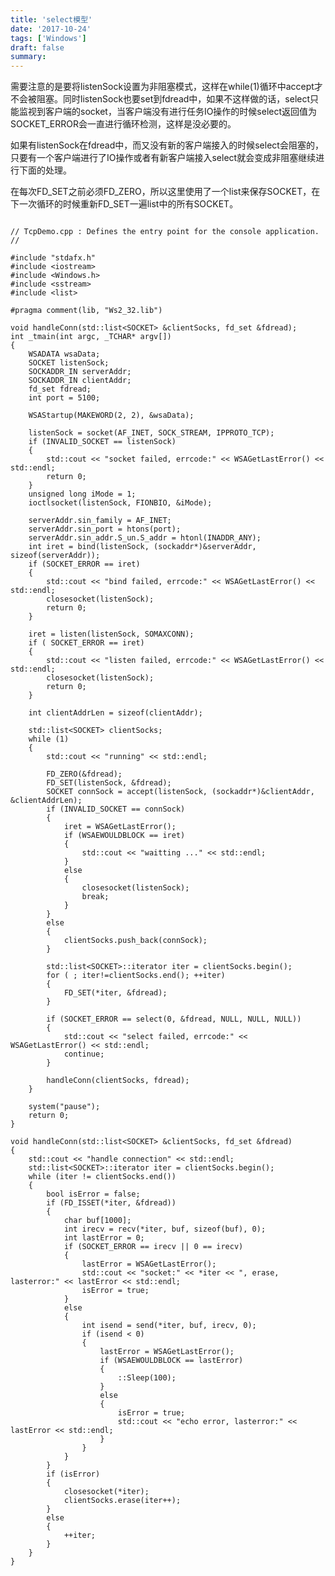 ```yaml
---
title: 'select模型'
date: '2017-10-24'
tags: ['Windows']
draft: false
summary: 
---
```


需要注意的是要将listenSock设置为非阻塞模式，这样在while(1)循环中accept才不会被阻塞。同时listenSock也要set到fdread中，如果不这样做的话，select只能监视到客户端的socket，当客户端没有进行任务IO操作的时候select返回值为SOCKET_ERROR会一直进行循环检测，这样是没必要的。

如果有listenSock在fdread中，而又没有新的客户端接入的时候select会阻塞的，只要有一个客户端进行了IO操作或者有新客户端接入select就会变成非阻塞继续进行下面的处理。


在每次FD_SET之前必须FD_ZERO，所以这里使用了一个list来保存SOCKET，在下一次循环的时候重新FD_SET一遍list中的所有SOCKET。
```

// TcpDemo.cpp : Defines the entry point for the console application.
//

#include "stdafx.h"
#include <iostream>
#include <Windows.h>
#include <sstream>
#include <list>

#pragma comment(lib, "Ws2_32.lib")

void handleConn(std::list<SOCKET> &clientSocks, fd_set &fdread);
int _tmain(int argc, _TCHAR* argv[])
{
	WSADATA wsaData;
	SOCKET listenSock;
	SOCKADDR_IN serverAddr;
	SOCKADDR_IN clientAddr;
	fd_set fdread;
	int port = 5100;

	WSAStartup(MAKEWORD(2, 2), &wsaData);

	listenSock = socket(AF_INET, SOCK_STREAM, IPPROTO_TCP);
	if (INVALID_SOCKET == listenSock)
	{
		std::cout << "socket failed, errcode:" << WSAGetLastError() << std::endl;
		return 0;
	}
	unsigned long iMode = 1;
	ioctlsocket(listenSock, FIONBIO, &iMode);

	serverAddr.sin_family = AF_INET;
	serverAddr.sin_port = htons(port);
	serverAddr.sin_addr.S_un.S_addr = htonl(INADDR_ANY);
	int iret = bind(listenSock, (sockaddr*)&serverAddr, sizeof(serverAddr));
	if (SOCKET_ERROR == iret)
	{
		std::cout << "bind failed, errcode:" << WSAGetLastError() << std::endl;
		closesocket(listenSock);
		return 0;
	}
	
	iret = listen(listenSock, SOMAXCONN);
	if ( SOCKET_ERROR == iret)
	{
		std::cout << "listen failed, errcode:" << WSAGetLastError() << std::endl;
		closesocket(listenSock);
		return 0;
	}

	int clientAddrLen = sizeof(clientAddr);

	std::list<SOCKET> clientSocks;
	while (1)
	{
		std::cout << "running" << std::endl;
	
		FD_ZERO(&fdread);
		FD_SET(listenSock, &fdread);
		SOCKET connSock = accept(listenSock, (sockaddr*)&clientAddr, &clientAddrLen);
		if (INVALID_SOCKET == connSock)
		{
			iret = WSAGetLastError();
			if (WSAEWOULDBLOCK == iret)
			{
				std::cout << "waitting ..." << std::endl;
			}
			else
			{
				closesocket(listenSock);
				break;
			}
		}
		else
		{
			clientSocks.push_back(connSock);
		}

		std::list<SOCKET>::iterator iter = clientSocks.begin();
		for ( ; iter!=clientSocks.end(); ++iter)
		{
			FD_SET(*iter, &fdread);
		}

		if (SOCKET_ERROR == select(0, &fdread, NULL, NULL, NULL))
		{
			std::cout << "select failed, errcode:" << WSAGetLastError() << std::endl;
			continue;
		}

		handleConn(clientSocks, fdread);
	}

	system("pause");
	return 0;
}

void handleConn(std::list<SOCKET> &clientSocks, fd_set &fdread)
{
	std::cout << "handle connection" << std::endl; 
	std::list<SOCKET>::iterator iter = clientSocks.begin();
	while (iter != clientSocks.end())
	{
		bool isError = false;
		if (FD_ISSET(*iter, &fdread))
		{
			char buf[1000];
			int irecv = recv(*iter, buf, sizeof(buf), 0);
			int lastError = 0;
			if (SOCKET_ERROR == irecv || 0 == irecv)
			{
				lastError = WSAGetLastError();
				std::cout << "socket:" << *iter << ", erase, lasterror:" << lastError << std::endl;
				isError = true;
			}
			else
			{
				int isend = send(*iter, buf, irecv, 0);
				if (isend < 0)
				{
					lastError = WSAGetLastError();
					if (WSAEWOULDBLOCK == lastError)
					{
						::Sleep(100);
					}
					else
					{
						isError = true;
						std::cout << "echo error, lasterror:" << lastError << std::endl;
					}
				}
			}
		}
		if (isError)
		{
			closesocket(*iter);
			clientSocks.erase(iter++);
		}
		else
		{
			++iter;
		}
	}
}


```